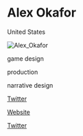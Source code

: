 # Alex Okafor

<Location>

United States

</Location>

![Alex_Okafor](./directory_images/Alex_Okafor_v1.webp)

<Skills>

game design

production

narrative design

</Skills>

<Personal>

[Twitter](https://twitter.com/AlexOkafor)

</Personal>

<Business>

[Website](http://onemanleft.com)

[Twitter](https://twitter.com/OneManLeft)

</Business>


